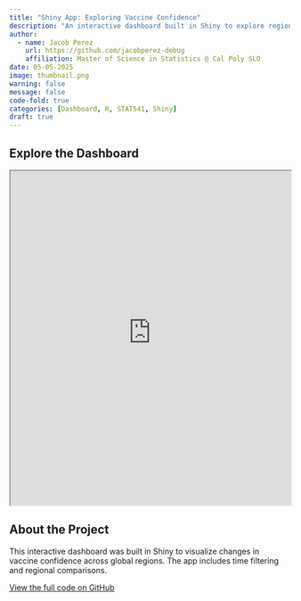 ```yaml
---
title: "Shiny App: Exploring Vaccine Confidence"
description: "An interactive dashboard built in Shiny to explore regional patterns in vaccine trust."
author: 
  - name: Jacob Perez
    url: https://github.com/jacobperez-debug
    affiliation: Master of Science in Statistics @ Cal Poly SLO
date: 05-05-2025
image: thumbnail.png
warning: false
message: false
code-fold: true
categories: [Dashboard, R, STAT541, Shiny]
draft: true
---
```


## Explore the Dashboard

<iframe src="https://jacobperez-debug.shinyapps.io/lab4/" width="100%" height="600px"></iframe>

## About the Project

This interactive dashboard was built in Shiny to visualize changes in vaccine confidence across global regions. The app includes time filtering and regional comparisons.

[View the full code on GitHub](https://github.com/jacobperez-debug/lab-4)
